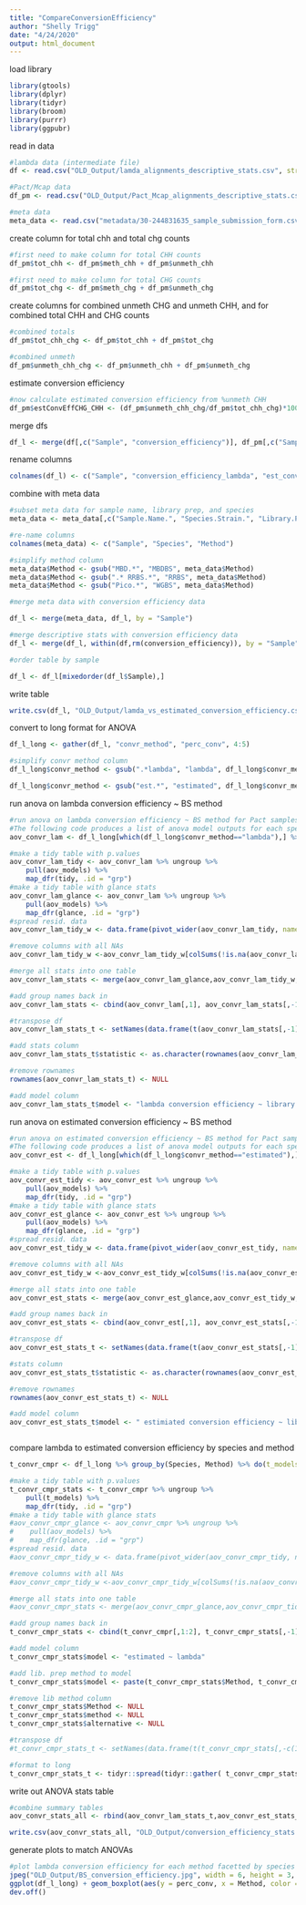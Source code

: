 ```yaml
---
title: "CompareConversionEfficiency"
author: "Shelly Trigg"
date: "4/24/2020"
output: html_document
---
```


load library
```r
library(gtools)
library(dplyr)
library(tidyr)
library(broom)
library(purrr)
library(ggpubr)
```

read in data
```r
#lambda data (intermediate file)
df <- read.csv("OLD_Output/lamda_alignments_descriptive_stats.csv", stringsAsFactors = FALSE)

#Pact/Mcap data
df_pm <- read.csv("OLD_Output/Pact_Mcap_alignments_descriptive_stats.csv", stringsAsFactors = FALSE)

#meta data
meta_data <- read.csv("metadata/30-244831635_sample_submission_form.csv", skip = 1, header = TRUE, quote = "", row.names = NULL)
```

create column for total chh and total chg counts
```r
#first need to make column for total CHH counts
df_pm$tot_chh <- df_pm$meth_chh + df_pm$unmeth_chh

#first need to make column for total CHG counts
df_pm$tot_chg <- df_pm$meth_chg + df_pm$unmeth_chg

```

create columns for combined unmeth CHG and unmeth CHH, and for combined total CHH and CHG counts
```r
#combined totals
df_pm$tot_chh_chg <- df_pm$tot_chh + df_pm$tot_chg

#combined unmeth
df_pm$unmeth_chh_chg <- df_pm$unmeth_chh + df_pm$unmeth_chg

```

estimate conversion efficiency 
```r
#now calculate estimated conversion efficiency from %unmeth CHH
df_pm$estConvEffCHG_CHH <- (df_pm$unmeth_chh_chg/df_pm$tot_chh_chg)*100
```


merge dfs
```r
df_l <- merge(df[,c("Sample", "conversion_efficiency")], df_pm[,c("Sample","estConvEffCHG_CHH")], by = "Sample")

```

rename columns
```r
colnames(df_l) <- c("Sample", "conversion_efficiency_lambda", "est_conversion_efficiency_umCHG_umCHH")
```

combine with meta data
```r
#subset meta data for sample name, library prep, and species
meta_data <- meta_data[,c("Sample.Name.", "Species.Strain.", "Library.Prep.Kit.Used.")]

#re-name columns
colnames(meta_data) <- c("Sample", "Species", "Method")

#simplify method column
meta_data$Method <- gsub("MBD.*", "MBDBS", meta_data$Method)
meta_data$Method <- gsub(".* RRBS.*", "RRBS", meta_data$Method)
meta_data$Method <- gsub("Pico.*", "WGBS", meta_data$Method)

#merge meta data with conversion efficiency data

df_l <- merge(meta_data, df_l, by = "Sample")

#merge descriptive stats with conversion efficiency data
df_l <- merge(df_l, within(df,rm(conversion_efficiency)), by = "Sample")

#order table by sample

df_l <- df_l[mixedorder(df_l$Sample),]

```

write table
```r
write.csv(df_l, "OLD_Output/lamda_vs_estimated_conversion_efficiency.csv", row.names = FALSE, quote = FALSE)
```

convert to long format for ANOVA
```r
df_l_long <- gather(df_l, "convr_method", "perc_conv", 4:5)

#simplify convr method column
df_l_long$convr_method <- gsub(".*lambda", "lambda", df_l_long$convr_method)

df_l_long$convr_method <- gsub("est.*", "estimated", df_l_long$convr_method)
```

run anova on lambda conversion efficiency ~ BS method
```r

#run anova on lambda conversion efficiency ~ BS method for Pact samples and for Mcap samples
#The following code produces a list of anova model outputs for each species
aov_convr_lam <- df_l_long[which(df_l_long$convr_method=="lambda"),] %>% group_by(Species) %>% do(aov_models = aov(perc_conv ~ Method, data =.))

#make a tidy table with p.values
aov_convr_lam_tidy <- aov_convr_lam %>% ungroup %>% 
    pull(aov_models) %>% 
    map_dfr(tidy, .id = "grp")
#make a tidy table with glance stats
aov_convr_lam_glance <- aov_convr_lam %>% ungroup %>% 
    pull(aov_models) %>% 
    map_dfr(glance, .id = "grp")
#spread resid. data 
aov_convr_lam_tidy_w <- data.frame(pivot_wider(aov_convr_lam_tidy, names_from = term, values_from=c(df, sumsq, meansq, statistic, p.value)))

#remove columns with all NAs
aov_convr_lam_tidy_w <-aov_convr_lam_tidy_w[colSums(!is.na(aov_convr_lam_tidy_w)) > 0]

#merge all stats into one table
aov_convr_lam_stats <- merge(aov_convr_lam_glance,aov_convr_lam_tidy_w,by = "grp")

#add group names back in
aov_convr_lam_stats <- cbind(aov_convr_lam[,1], aov_convr_lam_stats[,-1])

#transpose df
aov_convr_lam_stats_t <- setNames(data.frame(t(aov_convr_lam_stats[,-1])), aov_convr_lam_stats[,1])

#add stats column
aov_convr_lam_stats_t$statistic <- as.character(rownames(aov_convr_lam_stats_t))

#remove rownames
rownames(aov_convr_lam_stats_t) <- NULL

#add model column
aov_convr_lam_stats_t$model <- "lambda conversion efficiency ~ library prep method"
```

run anova on estimated conversion efficiency ~ BS method
```r

#run anova on estimated conversion efficiency ~ BS method for Pact samples and for Mcap samples
#The following code produces a list of anova model outputs for each species
aov_convr_est <- df_l_long[which(df_l_long$convr_method=="estimated"),] %>% group_by(Species) %>% do(aov_models = aov(perc_conv ~ Method, data =.))

#make a tidy table with p.values
aov_convr_est_tidy <- aov_convr_est %>% ungroup %>% 
    pull(aov_models) %>% 
    map_dfr(tidy, .id = "grp")
#make a tidy table with glance stats
aov_convr_est_glance <- aov_convr_est %>% ungroup %>% 
    pull(aov_models) %>% 
    map_dfr(glance, .id = "grp")
#spread resid. data 
aov_convr_est_tidy_w <- data.frame(pivot_wider(aov_convr_est_tidy, names_from = term, values_from=c(df, sumsq, meansq, statistic, p.value)))

#remove columns with all NAs
aov_convr_est_tidy_w <-aov_convr_est_tidy_w[colSums(!is.na(aov_convr_est_tidy_w)) > 0]

#merge all stats into one table
aov_convr_est_stats <- merge(aov_convr_est_glance,aov_convr_est_tidy_w,by = "grp")

#add group names back in
aov_convr_est_stats <- cbind(aov_convr_est[,1], aov_convr_est_stats[,-1])

#transpose df
aov_convr_est_stats_t <- setNames(data.frame(t(aov_convr_est_stats[,-1])), aov_convr_est_stats[,1])

#stats column 
aov_convr_est_stats_t$statistic <- as.character(rownames(aov_convr_est_stats_t))

#remove rownames
rownames(aov_convr_est_stats_t) <- NULL

#add model column
aov_convr_est_stats_t$model <- " estimiated conversion efficiency ~ library prep method"



```






compare lambda to estimated conversion efficiency by species and method
```r
t_convr_cmpr <- df_l_long %>% group_by(Species, Method) %>% do(t_models = t.test(perc_conv ~ convr_method, data =.))

#make a tidy table with p.values
t_convr_cmpr_stats <- t_convr_cmpr %>% ungroup %>% 
    pull(t_models) %>% 
    map_dfr(tidy, .id = "grp")
#make a tidy table with glance stats
#aov_convr_cmpr_glance <- aov_convr_cmpr %>% ungroup %>% 
#    pull(aov_models) %>% 
#    map_dfr(glance, .id = "grp")
#spread resid. data 
#aov_convr_cmpr_tidy_w <- data.frame(pivot_wider(aov_convr_cmpr_tidy, names_from = term, values_from=c(df, sumsq, meansq, statistic, p.value)))

#remove columns with all NAs
#aov_convr_cmpr_tidy_w <-aov_convr_cmpr_tidy_w[colSums(!is.na(aov_convr_cmpr_tidy_w)) > 0]

#merge all stats into one table
#aov_convr_cmpr_stats <- merge(aov_convr_cmpr_glance,aov_convr_cmpr_tidy_w,by = "grp")

#add group names back in
t_convr_cmpr_stats <- cbind(t_convr_cmpr[,1:2], t_convr_cmpr_stats[,-1])

#add model column
t_convr_cmpr_stats$model <- "estimated ~ lambda"

#add lib. prep method to model
t_convr_cmpr_stats$model <- paste(t_convr_cmpr_stats$Method, t_convr_cmpr_stats$model, t_convr_cmpr_stats$alternative, t_convr_cmpr_stats$method)

#remove lib method column
t_convr_cmpr_stats$Method <- NULL
t_convr_cmpr_stats$method <- NULL
t_convr_cmpr_stats$alternative <- NULL

#transpose df
#t_convr_cmpr_stats_t <- setNames(data.frame(t(t_convr_cmpr_stats[,-c(1:2)])),c(t_convr_cmpr_stats[,1]))

#format to long
t_convr_cmpr_stats_t <- tidyr::spread(tidyr::gather( t_convr_cmpr_stats, "statistic", "value", 2:9), "Species", "value")

```

write out ANOVA stats table
```r
#combine summary tables
aov_convr_stats_all <- rbind(aov_convr_lam_stats_t,aov_convr_est_stats_t,t_convr_cmpr_stats_t)

write.csv(aov_convr_stats_all, "OLD_Output/conversion_efficiency_stats.csv", quote = FALSE)
```


generate plots to match ANOVAs
```r
#plot lambda conversion efficiency for each method facetted by species
jpeg("OLD_Output/BS_conversion_efficiency.jpg", width = 6, height = 3, units = "in", res = 300)
ggplot(df_l_long) + geom_boxplot(aes(y = perc_conv, x = Method, color = Method, fill = convr_method),outlier.shape = NA) + facet_wrap(~Species) + theme_bw() + theme(axis.title.x=element_blank(),axis.text.x=element_blank(),axis.ticks.x=element_blank(),strip.background =element_rect(fill="white"),strip.text = element_text(face = "italic")) + scale_color_manual(values = c("#E6550D", "#756BB1","#31A354" )) + ylab("conversion efficiency (%)") + scale_fill_grey() + labs(color = "library prep method",fill = "conversion efficiency\ncalcuation method")
dev.off()
```

